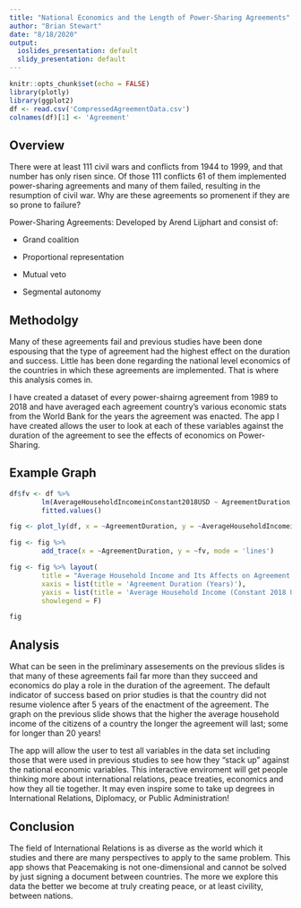 ```yaml
---
title: "National Economics and the Length of Power-Sharing Agreements"
author: "Brian Stewart"
date: "8/18/2020"
output:
  ioslides_presentation: default
  slidy_presentation: default
---
```


```r
knitr::opts_chunk$set(echo = FALSE)
library(plotly)
library(ggplot2)
df <- read.csv('CompressedAgreementData.csv')
colnames(df)[1] <- 'Agreement'
```

## Overview

There were at least 111 civil wars and conflicts from 1944 to 1999, and that number has only risen since. Of those 111 conflicts 61 of them implemented power-sharing agreements and many of them failed, resulting in the resumption of civil war. Why are these agreements so promenent if they are so prone to failure?

Power-Sharing Agreements: Developed by Arend Lijphart and consist of:

- Grand coalition

- Proportional representation

- Mutual veto

- Segmental autonomy

## Methodolgy

Many of these agreements fail and previous studies have been done espousing that the type of agreement had the highest effect on the duration and success. Little has been done regarding the national level economics of the countries in which these agreements are implemented. That is where this analysis comes in. 

I have created a dataset of every power-shairng agreement from 1989 to 2018 and have averaged each agreement country's various economic stats from the World Bank for the years the agreement was enacted. The app I have created allows the user to look at each of these variables against the duration of the agreement to see the effects of economics on Power-Sharing. 


## Example Graph

```r
df$fv <- df %>%
        lm(AverageHouseholdIncomeinConstant2018USD ~ AgreementDuration, .) %>%
        fitted.values()

fig <- plot_ly(df, x = ~AgreementDuration, y = ~AverageHouseholdIncomeinConstant2018USD, mode = 'markers', type = 'scatter')

fig <- fig %>%
        add_trace(x = ~AgreementDuration, y = ~fv, mode = 'lines')

fig <- fig %>% layout(
        title = "Average Household Income and Its Affects on Agreement Duration",
        xaxis = list(title = 'Agreement Duration (Years)'),
        yaxis = list(title = 'Average Household Income (Constant 2018 USD)'),
        showlegend = F)

fig
```

## Analysis

What can be seen in the preliminary assesements on the previous slides is that many of these agreements fail far more than they succeed and economics do play a role in the duration of the agreement. The default indicator of success based on prior studies is that the country did not resume violence after 5 years of the enactment of the agreement. The graph on the previous slide shows that the higher the average household income of the citizens of a country the longer the agreement will last; some for longer than 20 years!

The app will allow the user to test all variables in the data set including those that were used in previous studies to see how they "stack up" against the national economic variables. This interactive enviroment will get people thinking more about international relations, peace treaties, economics and how they all tie together. It may even inspire some to take up degrees in International Relations, Diplomacy, or Public Administration!

## Conclusion

The field of International Relations is as diverse as the world which it studies and there are many perspectives to apply to the same problem. This app shows that Peacemaking is not one-dimensional and cannot be solved by just signing a document between countries. The more we explore this data the better we become at truly creating peace, or at least civility, between nations. 